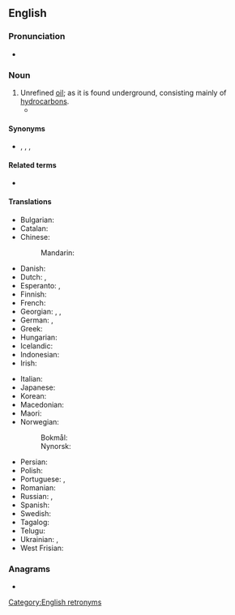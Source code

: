 ==English==
{{wikipedia}}

===Pronunciation===
* {{audio|en|En-uk-crude oil.ogg|Audio (UK)}}

===Noun===
{{en-noun|-|s}}

# Unrefined [[oil]]; as it is found underground, consisting mainly of [[hydrocarbon]]s.
#* {{quote-journal|en|year=1961|month=August|title=New traffic flows in South Wales|journal=Trains Illustrated|page=494|text=Further west, in Pembrokeshire, the Esso Petroleum Co. refinery at Milford Haven, opened last November, is designed to berth the world's largest tankers and to process, initially, 4,500,000 tons of '''crude oil''' a year.}}

====Synonyms====
* {{sense|Unrefined oil}} {{l|en|crude}}, {{l|en|fossil oil}}, {{l|en|petroleum}}, {{l|en|rock oil}}

====Related terms====
* {{l|en|syncrude}}

====Translations====
{{trans-top|unrefined oil}}
* Bulgarian: {{t|bg|суров петрол}}
* Catalan: {{t+|ca|cru|m}}
* Chinese:
*: Mandarin: {{t+|cmn|原油|tr=yuányóu}}
* Danish: {{t+|da|råolie|c}}
* Dutch: {{t|nl|ruwe olie|f}}, {{t+|nl|aardolie|f}}
* Esperanto: {{t|eo|nafto}}, {{t|eo|krud petrolo}}
* Finnish: {{t+|fi|raakaöljy}}
* French: {{t|fr|pétrole brut|m}}
* Georgian: {{t|ka|ნედლი ნავთობი}}, {{t|ka|გაუწმენდავი ნავთობი}}, {{t|ka|დაუმუშავებელი ნავთობი}}
* German: {{t+|de|Rohöl|n}}, {{t+|de|Erdöl|n}}
* Greek: {{t+|el|αργό πετρέλαιο|n}}
* Hungarian: {{t+|hu|nyersolaj}}
* Icelandic: {{t|is|hráolía|f}}
* Indonesian: {{t|id|[[minyak]] [[mentah]]}}
* Irish: {{t|ga|amhola|f}}
{{trans-mid}}
* Italian: {{t+|it|greggio|m}}
* Japanese: {{t+|ja|原油|tr=げんゆ, gen'yu}}
* Korean: {{t+|ko|원유(原油)}}
* Macedonian: {{t|mk|сурова нафта}}
* Maori: {{t|mi|hinu urutapu}}
* Norwegian:
*: Bokmål: {{t|nb|råolje|m|f}}
*: Nynorsk: {{t|nn|råolje|m|f}}
* Persian: {{t+|fa|نفت خام|tr=naft-e xâm}}
* Polish: {{t+|pl|ropa|f}}
* Portuguese: {{t|pt|petróleo bruto|m}}, {{t|pt|petróleo cru|m}}
* Romanian: {{t|ro|țiței neprelucrat|n}}
* Russian: {{t+|ru|сырая нефть}}, {{t|ru|неочищенная нефть|f}}
* Spanish: {{t+|es|crudo}}
* Swedish: {{t+|sv|råolja|c}}
* Tagalog: {{t|tl|krudo}}
* Telugu: {{t|te|ముడి చమురు}}
* Ukrainian: {{t|uk|сира нафта|f}}, {{t|uk|неочищена нафта|f}}
* West Frisian: {{t|fy|ierdoalje}}
{{trans-bottom}}

===Anagrams===
* {{anagrams|en|a=cdeiloru|cloudier|coelurid}}

[[Category:English retronyms]]
{{topics|en|Liquids|Organic chemistry|Petrochemistry}}